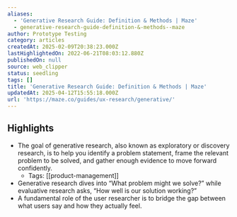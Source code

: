 ```yaml
---
aliases:
  - 'Generative Research Guide: Definition & Methods | Maze'
  - generative-research-guide-definition-&-methods--maze
author: Prototype Testing
category: articles
createdAt: 2025-02-09T20:38:23.000Z
lastHighlightedOn: 2022-06-21T08:03:12.880Z
publishedOn: null
source: web_clipper
status: seedling
tags: []
title: 'Generative Research Guide: Definition & Methods | Maze'
updatedAt: 2025-04-12T15:55:18.000Z
url: 'https://maze.co/guides/ux-research/generative/'
---
```

## Highlights

- The goal of generative research, also known as exploratory or discovery research, is to help you identify a problem statement, frame the relevant problem to be solved, and gather enough evidence to move forward confidently.
    - Tags: [[product-management]]
- Generative research dives into “What problem might we solve?” while evaluative research asks, “How well is our solution working?”
- A fundamental role of the user researcher is to bridge the gap between what users say and how they actually feel.

